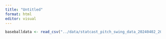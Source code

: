 ```yaml
---
title: "Untitled"
format: html
editor: visual
---
```


```r
baseballdata <- read_csv("../data/statcast_pitch_swing_data_20240402_20240630.csv")
```
